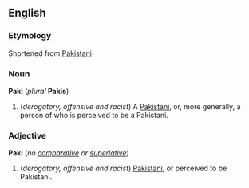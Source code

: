 ==English==
===Etymology===
Shortened from [[Pakistani]]

===Noun===
'''Paki''' (''plural'' '''Pakis''')

#(''derogatory, offensive and racist'') A [[Pakistani]], or, more generally, a person of who is perceived to be a Pakistani.

===Adjective===
'''Paki''' (''no [[comparative]] or [[superlative]]'')

#(''derogatory, offensive and racist'') [[Pakistani]], or perceived to be Pakistani.